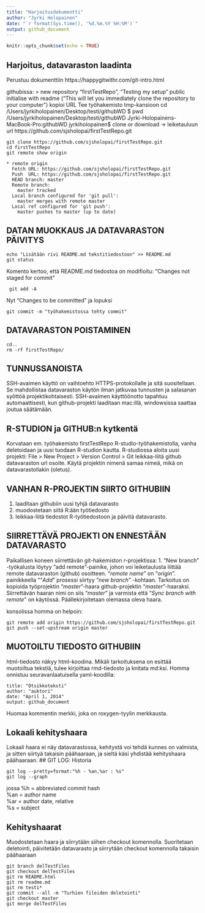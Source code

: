 ```yaml
---
title: "Harjoitusdokumentti"
author: "Jyrki Holopainen"
date: "`r format(Sys.time(), '%d.%m.%Y %H:%M')`"
output: github_document
---
```


```r
knitr::opts_chunk$set(echo = TRUE)
```

## Harjoitus, datavaraston laadinta

Perustuu dokumenttiin https://happygitwithr.com/git-intro.html

githubissa: > new repository
“firstTestRepo”, “Testing my setup”
public
initialise with readme (“This will let you immediately clone the repository to your computer”)
kopioi URL
Tee työhakemisto tmp-kansioon
cd /Users/jyrkiholopainen/Desktop/testi/githubWD
$ pwd
/Users/jyrkiholopainen/Desktop/testi/githubWD
Jyrki-Holopainens-MacBook-Pro:githubWD jyrkiholopainen$
clone or download -> leiketauluun url
https://github.com/sjsholopai/firstTestRepo.git

```
git clone https://github.com/sjsholopai/firstTestRepo.git
cd firstTestRepo
git remote show origin
```

```
* remote origin
  Fetch URL: https://github.com/sjsholopai/firstTestRepo.git  
  Push  URL: https://github.com/sjsholopai/firstTestRepo.git
  HEAD branch: master
  Remote branch:
    master tracked
  Local branch configured for 'git pull':
    master merges with remote master
  Local ref configured for 'git push':
    master pushes to master (up to date)
```

## DATAN MUOKKAUS JA DATAVARASTON PÄIVITYS

```
echo "Lisätään rivi README.md tekstitiedostoon" >> README.md
git status
```
Komento kertoo, että README.md tiedostoa on modifioitu: “Changes not staged for commit”

```
 git add -A
```

Nyt “Changes to be committed” ja lopuksi

```
git commit -m "työhakemistossa tehty commit"
```

## DATAVARASTON POISTAMINEN  

```
cd..
rm -rf firstTestRepo/
```

## TUNNUSSANOISTA
SSH-avaimen käyttö on vaihtoehto HTTPS-protokollalle  ja sitä suositellaan. Se mahdollistaa datavaraston käytön ilman jatkuvaa tunnusten ja salasanan syöttöä projektikohtaisesti. SSH-avaimen käyttöönotto tapahtuu automaattisesti, kun github-projekti laaditaan mac:illä, windowsissa saattaa joutua säätämään.

## R-STUDION ja GITHUB:n kytkentä
Korvataan em. työhakemisto firstTestRepo R-studio-työhakemistolla, vanha deletoidaan ja uusi tuodaan R-studion kautta.
R-studiossa aloita uusi projekti:
File > New Project > Version Control > Git
leikkaa-liitä github datavaraston url osoite. Käytä projektin nimenä samaa nimeä, mikä on datavarastollakin (oletus).

## VANHAN R-PROJEKTIN SIIRTO GITHUBIIN

1. laaditaan githubiin uusi tyhjä datavarasto
2. muodostetaan siitä R:ään työtiedosto
3. leikkaa-liitä tiedostot R-työtiedostoon ja päivitä datavarasto.

## SIIRRETTÄVÄ PROJEKTI ON ENNESTÄÄN DATAVARASTO

Paikallisen koneen siirrettävän git-hakemiston r-projektissa:
1. "New branch" -työkalusta löytyy "add remote"-painike, johon voi leiketaulusta liittää remote datavaraston (github) osoitteen. "*remote name*" on "*origin*". painikkeella ""*Add*" prosessi siirtyy "*new branch*" -kohtaan. Tarkoitus on kopioida työprojektin "*master*"-haara github-projektin "*master*"-haaraksi. Siirrettävän haaran nimi on siis "*master*" ja varmista että "*Sync branch with remote*" on käytössä. Päällekirjoitetaan olemassa oleva haara.

konsolissa homma on helpoin:
```
git remote add origin https://github.com/sjsholopai/firstTestRepo.git
git push --set-upstream origin master
```
## MUOTOILTU TIEDOSTO GITHUBIIN
html-tiedosto näkyy html-koodina. Mikäli tarkoituksena on esittää muotoiltua tekstiä, tulee kirjoittaa rmd-tiedosto ja knitata md:ksi. Homma onnistuu seuravanlaatuisella yaml-koodilla:
```
title: "Otsikkoteksti"
author: "auktori"
date: "April 1, 2014"
output: github_document
```
Huomaa kommentin merkki, joka on roxygen-tyylin merkkausta.

## Lokaali kehityshaara

Lokaali haara ei näy datavarastossa, kehitystä voi tehdä kunnes on valmista, ja sitten siirtyä takaisin päähaaraan, ja sieltä käsi yhdistää kehityshaara päähaaraan.
## GIT LOG: Historia

```
git log --pretty=format:"%h - %an,%ar : %s"
git log --graph
```
jossa %h = abbreviated commit hash  
%an = author name  
%ar = author date, relative  
%s = subject  

## Kehityshaarat

Muodostetaan haara ja siirrytään siihen checkout komennolla. Suoritetaan deletointi, päivitetään datavarasto ja siirrytään checkout komennolla takaisin päähaaraan
```
git branch delTestFiles
git checkout delTestFiles
git rm README.html
git rm readme.md
git rm testi*
git commit --all -m "Turhien fileiden deletointi"
git checkout master
git merge delTestFiles
```


